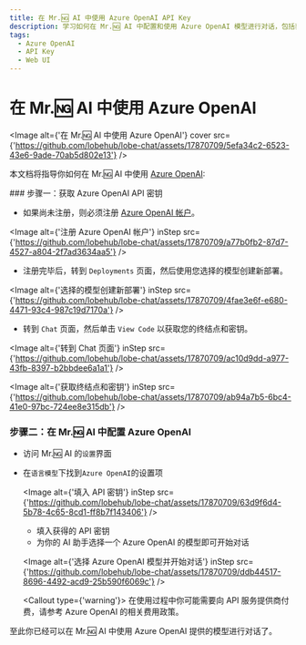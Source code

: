 ```yaml
---
title: 在 Mr.🆖 AI 中使用 Azure OpenAI API Key
description: 学习如何在 Mr.🆖 AI 中配置和使用 Azure OpenAI 模型进行对话，包括获取 API 密钥和选择模型。
tags:
  - Azure OpenAI
  - API Key
  - Web UI
---
```


# 在 Mr.🆖 AI 中使用 Azure OpenAI

<Image
  alt={'在 Mr.🆖 AI 中使用 Azure OpenAI'}
  cover
  src={'https://github.com/lobehub/lobe-chat/assets/17870709/5efa34c2-6523-43e6-9ade-70ab5d802e13'}
/>

本文档将指导你如何在 Mr.🆖 AI 中使用 [Azure OpenAI](https://oai.azure.com/):

<Steps>
  ### 步骤一：获取 Azure OpenAI API 密钥

  - 如果尚未注册，则必须注册 [Azure OpenAI 帐户](https://oai.azure.com/)。

  <Image alt={'注册 Azure OpenAI 帐户'} inStep src={'https://github.com/lobehub/lobe-chat/assets/17870709/a77b0fb2-87d7-4527-a804-2f7ad3634aa5'} />

  - 注册完毕后，转到 `Deployments` 页面，然后使用您选择的模型创建新部署。

  <Image alt={'选择的模型创建新部署'} inStep src={'https://github.com/lobehub/lobe-chat/assets/17870709/4fae3e6f-e680-4471-93c4-987c19d7170a'} />

  - 转到 `Chat` 页面，然后单击 `View Code` 以获取您的终结点和密钥。

  <Image alt={'转到 Chat 页面'} inStep src={'https://github.com/lobehub/lobe-chat/assets/17870709/ac10d9dd-a977-43fb-8397-b2bbdee6a1a1'} />

  <Image alt={'获取终结点和密钥'} inStep src={'https://github.com/lobehub/lobe-chat/assets/17870709/ab94a7b5-6bc4-41e0-97bc-724ee8e315db'} />

### 步骤二：在 Mr.🆖 AI 中配置 Azure OpenAI

- 访问 Mr.🆖 AI 的`设置`界面
- 在`语言模型`下找到`Azure OpenAI`的设置项

  <Image alt={'填入 API 密钥'} inStep src={'https://github.com/lobehub/lobe-chat/assets/17870709/63d9f6d4-5b78-4c65-8cd1-ff8b7f143406'} />

  - 填入获得的 API 密钥
  - 为你的 AI 助手选择一个 Azure OpenAI 的模型即可开始对话

  <Image alt={'选择 Azure OpenAI 模型并开始对话'} inStep src={'https://github.com/lobehub/lobe-chat/assets/17870709/ddb44517-8696-4492-acd9-25b590f6069c'} />

  <Callout type={'warning'}>
    在使用过程中你可能需要向 API 服务提供商付费，请参考 Azure OpenAI 的相关费用政策。
  </Callout>
</Steps>

至此你已经可以在 Mr.🆖 AI 中使用 Azure OpenAI 提供的模型进行对话了。
